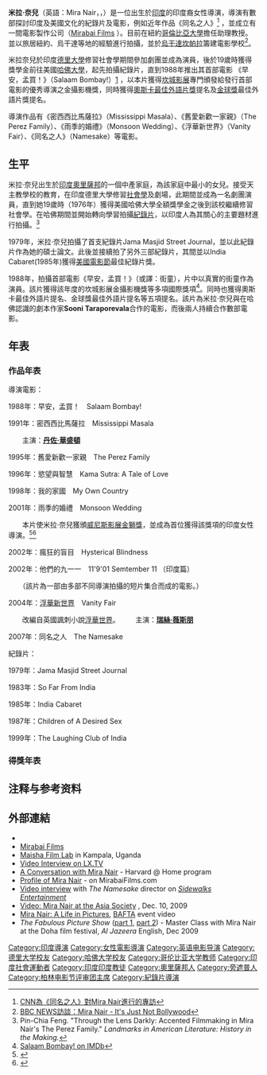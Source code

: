 {{noteTA
|1=zh-hans:奈尔;zh-hant:奈兒;
}}
{{藝人
| 姓名     = 米拉·奈兒
| 類型     = 导演
| 圖片     = MN main.jpg
| 圖片尺寸 = 
| 圖片簡介 = 
| 原名     = 
| 外文名   = 
| 外文     = 
| 羅馬拼音 = 
| 英文名   = 
| 綽號     = 
| 其他藝名 =
| 國籍     = 
| 出生日期 = {{birth date and age|1957|10|15}}
| 出生地點 = {{IND}}[[奧里薩邦|奧里薩邦]][[魯吉拉|魯吉拉]]
| 逝世日期 = 
| 逝世地點 = 
| 職業     = 
| 語言     = 
| 教育程度 = 
| 宗教信仰 = 
| 出身地   = 
| 出道作   = 
| 出道日期 = 
| 代表作   = 
| 活躍年代 = 
| 唱片公司 = 
| 經紀公司 = 
| 網站     =
| 相關團體 = 
| 獎項     = 
| IMDb    = 0619762
}}

'''米拉·奈兒'''（英語：Mira Nair，{{lang-hi|मीरा नायर}}，{{bd|1957年|10月15日|}}）是一位出生於[[印度|印度]]的印度裔女性導演，導演有數部探討印度及美國文化的紀錄片及電影，例如近年作品《同名之人》<ref>[http://edition.cnn.com/2007/SHOWBIZ/Movies/06/28/mira.nair/index.html?iref=newssearch CNN為《同名之人》對Mira Nair進行的專訪]</ref>
，並成立有一間電影製作公司（[https://web.archive.org/web/20080509154502/http://www.mirabaifilms.com/home.html Mirabai Films]
）。目前在紐約[[哥倫比亞大學|哥倫比亞大學]]擔任助理教授。並以旅居紐約、烏干達等地的經驗進行拍攝，並於[[烏干達|烏干達]][[坎帕拉|坎帕拉]]籌建電影學校<ref>[http://news.bbc.co.uk/2/hi/south_asia/4080946.stm BBC NEWS訪談：Mira Nair - It's Just Not Bollywood]</ref>。

米拉奈兒於印度[[德里大學|德里大學]]修習社會學期間參加劇團並成為演員，後於19歲時獲得獎學金前往美國[[哈佛大學|哈佛大學]]，起先拍攝紀錄片，直到1988年推出其首部電影 《早安，孟買！》（Salaam Bombay!）[http://en.wikipedia.org/wiki/Salaam_Bombay%21] ，以本片獲得[[坎城影展|坎城影展]]專門頒發給發行首部電影的優秀導演之金攝影機獎，同時獲得[[奧斯卡最佳外語片獎|奧斯卡最佳外語片獎]]提名及[[金球獎|金球獎]]最佳外語片獎提名。

導演作品有《密西西比馬薩拉》（Mississippi Masala）、《舊愛新歡一家親》（The Perez Family）、《雨季的婚禮》（Monsoon Wedding）、《浮華新世界》（Vanity Fair）、《同名之人》（Namesake）等電影。

==生平==

米拉·奈兒出生於[[印度|印度]][[奧里薩邦|奧里薩邦]]的一個中產家庭，為該家庭中最小的女兒。接受天主教學校的教育，在印度德里大學修習[[社會學|社會學]]及劇場，此期間並成為一名劇團演員，直到她19歲時（1976年）獲得美國哈佛大學全額獎學金之後到該校繼續修習社會學。在哈佛期間並開始轉向學習拍攝[[紀錄片|紀錄片]]，以印度人為其關心的主要題材進行拍攝。<ref>Pin-Chia Feng. "Through the Lens Darkly: Accented Filmmaking in Mira Nair's The Perez Family." ''Landmarks in American Literature: History in the Making.''</ref>

1979年，米拉·奈兒拍攝了首支紀錄片Jama Masjid Street Journal，並以此紀錄片作為她的碩士論文。此後並接續拍了另外三部紀錄片，其間並以India Cabaret(1985年)獲得[[美國電影節|美國電影節]]最佳紀錄片獎。

1988年，拍攝首部電影《早安，孟買！》（或譯：街童），片中以真實的街童作為演員。該片獲得該年度的坎城影展金攝影機獎等多項國際獎項<ref>[http://www.imdb.com/title/tt0096028/ Salaam Bombay! on IMDb]</ref>。同時也獲得奧斯卡最佳外語片提名、金球獎最佳外語片提名等五項提名。該片為米拉·奈兒與在哈佛認識的劇本作家'''Sooni Taraporevala'''合作的電影，而後兩人持續合作數部電影。

==年表==

===作品年表===

導演電影：

1988年：早安，孟買！　Salaam Bombay!

1991年：密西西比馬薩拉　Mississippi Masala　

　　主演：'''[[丹佐·華盛頓|丹佐·華盛頓]]'''

1995年：舊愛新歡一家親　The Perez Family

1996年：慾望與智慧　Kama Sutra: A Tale of Love

1998年：我的家國　My Own Country

2001年：雨季的婚禮　Monsoon Wedding

　　本片使米拉·奈兒獲頒[[威尼斯影展|威尼斯影展]][[金獅獎|金獅獎]]，並成為首位獲得該獎項的印度女性導演。<ref>{{Citation|title=Monsoon Wedding|url=http://www.imdb.com/title/tt0265343/awards|accessdate=2018-12-05T04:03:41Z}}</ref><ref>{{Cite journal|title=金獅獎|url=https://zh.wikipedia.org/wiki/%E9%87%91%E7%8D%85%E7%8D%8E}}</ref>

2002年：瘋狂的盲目　Hysterical Blindness

2002年：他們的九一一　11'9'01 Semtember 11 （印度篇）

　　（該片為一部由多部不同導演拍攝的短片集合而成的電影。）

2004年：[[浮華新世界|浮華新世界]]　Vanity Fair

　　改編自英國諷刺小說[[浮華世界|浮華世界]]。
　　主演：'''[[瑞絲·薇斯朋|瑞絲·薇斯朋]]'''

2007年：同名之人　The Namesake

紀錄片：

1979年：Jama Masjid Street Journal

1983年：So Far From India

1985年：India Cabaret

1987年：Children of A Desired Sex

1999年：The Laughing Club of India

===得獎年表===

==注释与参考资料==
{{reflist}}

==外部連結==
{{commonscat|Mira Nair}}
* {{imdb name|id=0619762|name=Mira Nair}}
* [https://web.archive.org/web/20080509154502/http://www.mirabaifilms.com/home.html Mirabai Films]
* [https://web.archive.org/web/20051026191348/http://www.maishafilmlab.com/ Maisha Film Lab] in Kampala, Uganda
* [http://lx.com/drinks/2007/03/01/mira-nair-award-winning-director-writer-producer/ Video Interview on LX.TV] {{Wayback|url=http://lx.com/drinks/2007/03/01/mira-nair-award-winning-director-writer-producer/ |date=20080828025202 }}
* [https://web.archive.org/web/20050405093558/http://athome.harvard.edu/dh/cmn.html A Conversation with Mira Nair] - Harvard @ Home program
* [https://web.archive.org/web/20071128152521/http://www.mirabaifilms.com/bio.html Profile of Mira Nair] - on MirabaiFilms.com
* [https://web.archive.org/web/20070926230236/http://sidewalkstv.com/specialfeatures/movies/namesake.html Video interview] with ''The Namesake'' director on ''[[Sidewalks_Entertainment|Sidewalks Entertainment]]''
* [http://asiasociety.org/video/arts-culture/mira-nair-art-and-activism-complete Video: Mira Nair at the Asia Society] {{Wayback|url=http://asiasociety.org/video/arts-culture/mira-nair-art-and-activism-complete |date=20110522045336 }}, Dec. 10, 2009
* [https://web.archive.org/web/20120514033855/http://guru.bafta.org/mira-nair-interview-video Mira Nair: A Life in Pictures], [[BAFTA|BAFTA]] event video
*''The Fabulous Picture Show'' ([http://www.youtube.com/watch?v=BzoziVwT2uo part 1],  [http://www.youtube.com/watch?v=XMZxvuyBdRo part 2]) - Master Class with Mira Nair at the Doha film festival, ''Al Jazeera'' English, Dec 2009

{{Authority control}}
{{DEFAULTSORT:Nair, Mira}}
[[Category:印度導演|Category:印度導演]]
[[Category:女性電影導演|Category:女性電影導演]]
[[Category:英语电影导演|Category:英语电影导演]]
[[Category:德里大学校友|Category:德里大学校友]]
[[Category:哈佛大学校友|Category:哈佛大学校友]]
[[Category:哥伦比亚大学教师|Category:哥伦比亚大学教师]]
[[Category:印度社會運動者|Category:印度社會運動者]]
[[Category:印度印度教徒|Category:印度印度教徒]]
[[Category:奧里薩邦人|Category:奧里薩邦人]]
[[Category:旁遮普人|Category:旁遮普人]]
[[Category:柏林电影节评审团主席|Category:柏林电影节评审团主席]]
[[Category:紀錄片導演|Category:紀錄片導演]]